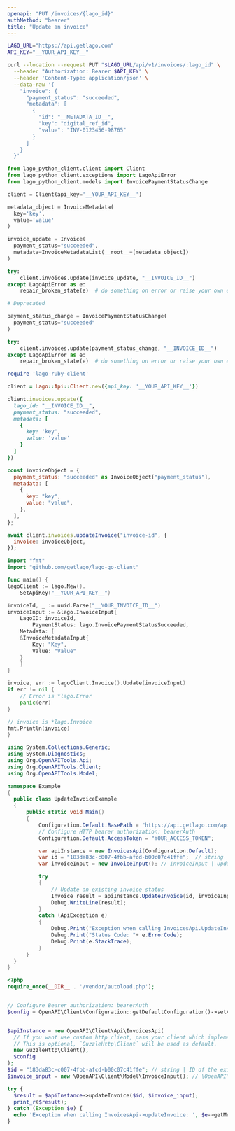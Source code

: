 ```yaml
---
openapi: "PUT /invoices/{lago_id}"
authMethod: "bearer"
title: "Update an invoice"
---
```


<RequestExample>

```bash cURL
LAGO_URL="https://api.getlago.com"
API_KEY="__YOUR_API_KEY__"

curl --location --request PUT "$LAGO_URL/api/v1/invoices/:lago_id" \
  --header "Authorization: Bearer $API_KEY" \
  --header 'Content-Type: application/json' \
  --data-raw '{
    "invoice": {
      "payment_status": "succeeded",
      "metadata": [
        {
          "id": "__METADATA_ID__",
          "key": "digital_ref_id",
          "value": "INV-0123456-98765"
        }
      ]
    }
  }'
```

```python Python
from lago_python_client.client import Client
from lago_python_client.exceptions import LagoApiError
from lago_python_client.models import InvoicePaymentStatusChange

client = Client(api_key='__YOUR_API_KEY__')

metadata_object = InvoiceMetadata(
  key='key',
  value='value'
)

invoice_update = Invoice(
  payment_status="succeeded",
  metadata=InvoiceMetadataList(__root__=[metadata_object])
)

try:
    client.invoices.update(invoice_update, "__INVOICE_ID__")
except LagoApiError as e:
    repair_broken_state(e)  # do something on error or raise your own exception

# Deprecated

payment_status_change = InvoicePaymentStatusChange(
  payment_status="succeeded"
)

try:
    client.invoices.update(payment_status_change, "__INVOICE_ID__")
except LagoApiError as e:
    repair_broken_state(e)  # do something on error or raise your own exception
```

```ruby Ruby
require 'lago-ruby-client'

client = Lago::Api::Client.new({api_key: '__YOUR_API_KEY__'})

client.invoices.update({
  lago_id: "__INVOICE_ID__",
  payment_status: "succeeded",
  metadata: [
    {
      key: 'key',
      value: 'value'
    }
  ]
})
```

```js Javascript
const invoiceObject = {
  payment_status: "succeeded" as InvoiceObject["payment_status"],
  metadata: [
    {
      key: "key",
      value: "value",
    },
  ],
};

await client.invoices.updateInvoice("invoice-id", {
  invoice: invoiceObject,
});
```

```go Go
import "fmt"
import "github.com/getlago/lago-go-client"

func main() {
lagoClient := lago.New().
    SetApiKey("__YOUR_API_KEY__")

invoiceId, _ := uuid.Parse("__YOUR_INVOICE_ID__")
invoiceInput := &lago.InvoiceInput{
    LagoID: invoiceId,
        PaymentStatus: lago.InvoicePaymentStatusSucceeded,
    Metadata: [
    &InvoiceMetadataInput{
        Key: "Key",
        Value: "Value"
    }
    ]
}

invoice, err := lagoClient.Invoice().Update(invoiceInput)
if err != nil {
    // Error is *lago.Error
    panic(err)
}

// invoice is *lago.Invoice
fmt.Println(invoice)
}
```

```csharp C#
using System.Collections.Generic;
using System.Diagnostics;
using Org.OpenAPITools.Api;
using Org.OpenAPITools.Client;
using Org.OpenAPITools.Model;

namespace Example
{
  public class UpdateInvoiceExample
  {
      public static void Main()
      {
          Configuration.Default.BasePath = "https://api.getlago.com/api/v1";
          // Configure HTTP bearer authorization: bearerAuth
          Configuration.Default.AccessToken = "YOUR_ACCESS_TOKEN";

          var apiInstance = new InvoicesApi(Configuration.Default);
          var id = "183da83c-c007-4fbb-afcd-b00c07c41ffe";  // string | ID of the existing Lago Invoice
          var invoiceInput = new InvoiceInput(); // InvoiceInput | Update an existing invoice

          try
          {
              // Update an existing invoice status
              Invoice result = apiInstance.UpdateInvoice(id, invoiceInput);
              Debug.WriteLine(result);
          }
          catch (ApiException e)
          {
              Debug.Print("Exception when calling InvoicesApi.UpdateInvoice: " + e.Message );
              Debug.Print("Status Code: "+ e.ErrorCode);
              Debug.Print(e.StackTrace);
          }
      }
  }
}
```

```php PHP
<?php
require_once(__DIR__ . '/vendor/autoload.php');


// Configure Bearer authorization: bearerAuth
$config = OpenAPI\Client\Configuration::getDefaultConfiguration()->setAccessToken('YOUR_ACCESS_TOKEN');


$apiInstance = new OpenAPI\Client\Api\InvoicesApi(
  // If you want use custom http client, pass your client which implements `GuzzleHttp\ClientInterface`.
  // This is optional, `GuzzleHttp\Client` will be used as default.
  new GuzzleHttp\Client(),
  $config
);
$id = "183da83c-c007-4fbb-afcd-b00c07c41ffe"; // string | ID of the existing Lago Invoice
$invoice_input = new \OpenAPI\Client\Model\InvoiceInput(); // \OpenAPI\Client\Model\InvoiceInput | Update an existing invoice

try {
  $result = $apiInstance->updateInvoice($id, $invoice_input);
  print_r($result);
} catch (Exception $e) {
  echo 'Exception when calling InvoicesApi->updateInvoice: ', $e->getMessage(), PHP_EOL;
}
```

</RequestExample>
